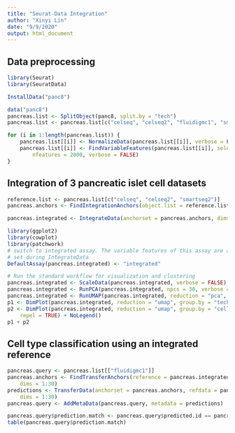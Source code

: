 ```yaml
---
title: "Seurat-Data Integration"
author: "Xinyi Lin"
date: "9/9/2020"
output: html_document
---
```


## Data preprocessing

```r
library(Seurat)
library(SeuratData)
```

```r
InstallData("panc8")
```

```r
data("panc8")
pancreas.list <- SplitObject(panc8, split.by = "tech")
pancreas.list <- pancreas.list[c("celseq", "celseq2", "fluidigmc1", "smartseq2")]
```

```r
for (i in 1:length(pancreas.list)) {
    pancreas.list[[i]] <- NormalizeData(pancreas.list[[i]], verbose = FALSE)
    pancreas.list[[i]] <- FindVariableFeatures(pancreas.list[[i]], selection.method = "vst", 
        nfeatures = 2000, verbose = FALSE)
}
```

## Integration of 3 pancreatic islet cell datasets

```r
reference.list <- pancreas.list[c("celseq", "celseq2", "smartseq2")]
pancreas.anchors <- FindIntegrationAnchors(object.list = reference.list, dims = 1:30)
```

```r
pancreas.integrated <- IntegrateData(anchorset = pancreas.anchors, dims = 1:30)
```

```r
library(ggplot2)
library(cowplot)
library(patchwork)
# switch to integrated assay. The variable features of this assay are automatically
# set during IntegrateData
DefaultAssay(pancreas.integrated) <- "integrated"

# Run the standard workflow for visualization and clustering
pancreas.integrated <- ScaleData(pancreas.integrated, verbose = FALSE)
pancreas.integrated <- RunPCA(pancreas.integrated, npcs = 30, verbose = FALSE)
pancreas.integrated <- RunUMAP(pancreas.integrated, reduction = "pca", dims = 1:30)
p1 <- DimPlot(pancreas.integrated, reduction = "umap", group.by = "tech")
p2 <- DimPlot(pancreas.integrated, reduction = "umap", group.by = "celltype", label = TRUE, 
    repel = TRUE) + NoLegend()
p1 + p2
```

## Cell type classification using an integrated reference

```r
pancreas.query <- pancreas.list[["fluidigmc1"]]
pancreas.anchors <- FindTransferAnchors(reference = pancreas.integrated, query = pancreas.query, 
    dims = 1:30)
predictions <- TransferData(anchorset = pancreas.anchors, refdata = pancreas.integrated$celltype, 
    dims = 1:30)
pancreas.query <- AddMetaData(pancreas.query, metadata = predictions)
```

```r
pancreas.query$prediction.match <- pancreas.query$predicted.id == pancreas.query$celltype
table(pancreas.query$prediction.match)
```

